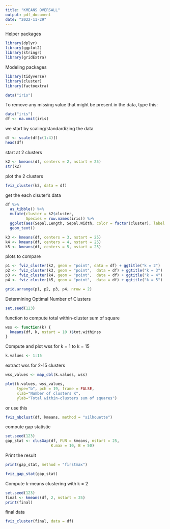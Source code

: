```yaml
---
title: "KMEANS OVERSALL"
output: pdf_document
date: "2022-11-29"
---
```


Helper packages
```r
library(dplyr)    
library(ggplot2)     
library(stringr)     
library(gridExtra)
```
Modeling packages

```r
library(tidyverse)  
library(cluster)    
library(factoextra)
```

```r
data("iris")
```

To remove any missing value that might be present in the data, type this:

```r
data("iris")
df <- na.omit(iris)
```
we start by scaling/standardizing the data
```r
df <- scale(df[c(1:4)])
head(df)
```
start at 2 clusters
```r
k2 <- kmeans(df, centers = 2, nstart = 25)
str(k2)
```
plot the 2 clusters
```r
fviz_cluster(k2, data = df)
```
get the each clsuter's data
```r
df %>%
  as_tibble() %>%
  mutate(cluster = k2$cluster,
         Species = row.names(iris)) %>%
  ggplot(aes(Sepal.Length, Sepal.Width, color = factor(cluster), label = Species)) +
  geom_text()

k3 <- kmeans(df, centers = 3, nstart = 25)
k4 <- kmeans(df, centers = 4, nstart = 25)
k5 <- kmeans(df, centers = 5, nstart = 25)
```
plots to compare
```r
p1 <- fviz_cluster(k2, geom = "point", data = df) + ggtitle("k = 2")
p2 <- fviz_cluster(k3, geom = "point",  data = df) + ggtitle("k = 3")
p3 <- fviz_cluster(k4, geom = "point",  data = df) + ggtitle("k = 4")
p4 <- fviz_cluster(k5, geom = "point",  data = df) + ggtitle("k = 5")

grid.arrange(p1, p2, p3, p4, nrow = 2)
```
Determining Optimal Number of Clusters
```r
set.seed(123)
```

function to compute total within-cluster sum of square 
```r
wss <- function(k) {
  kmeans(df, k, nstart = 10 )$tot.withinss
}
```
Compute and plot wss for k = 1 to k = 15
```r
k.values <- 1:15
```
extract wss for 2-15 clusters
```r
wss_values <- map_dbl(k.values, wss)

plot(k.values, wss_values,
     type="b", pch = 19, frame = FALSE, 
     xlab="Number of clusters K",
     ylab="Total within-clusters sum of squares")
```
or use this
```r
fviz_nbclust(df, kmeans, method = "silhouette")
```
compute gap statistic
```r
set.seed(123)
gap_stat <- clusGap(df, FUN = kmeans, nstart = 25,
                    K.max = 10, B = 50)
```
Print the result
```r
print(gap_stat, method = "firstmax")

fviz_gap_stat(gap_stat)
```
Compute k-means clustering with k = 2
```r
set.seed(123)
final <- kmeans(df, 2, nstart = 25)
print(final)
```
final data
```r
fviz_cluster(final, data = df)
```
